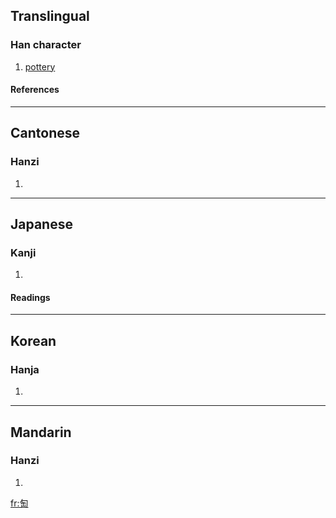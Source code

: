 ==Translingual==
===Han character===
{{Han char|rad=勹|as=06|sn=8|four=2772<sub>0</sub>|canj=心人十山 (POJU)}}
# [[pottery]]
====References====
{{Han ref|kx=0151.140|dkj=02524|dj=0340.190|hdz=10258.130|uh=530B|ud=21259|bh=CBD7|bd=52183}}
----
==Cantonese==
===Hanzi===
{{yue-hanzi|jyut=|y=tou4}}
# {{defn|Cantonese}}
----
==Japanese==
===Kanji===
{{ja-kanji|grade=|rs=勹06}}
# {{defn|Japanese}} 
====Readings====
{{ja-readings|on=[[とう]] (tō), [[よう]] (yō)|kun=[[やきもの]] (yakimono)}}
----
==Korean==
===Hanja===
{{ko-hanja|hangeul=[[도]], [[요]]|rv=do, yo|mr=to, yo}}
# {{defn|Korean}}
----
==Mandarin==
===Hanzi===
{{cmn-hanzi|pin=[[táo]] (tao2)|wg=t'ao<sup>2</sup>}}
# {{defn|Mandarin}}

[[fr:匋]]